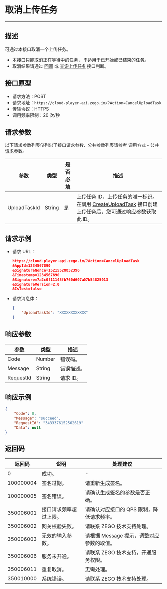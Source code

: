 
# 取消上传任务

- - -

## 描述

可通过本接口取消一个上传任务。

<Note title="说明">

- 本接口只能取消正在等待中的任务， 不适用于已开始或已结束的任务。
- 取消结果请通过 [回调](./Callback/Callback.mdx) 或 [查询上传任务](./Describe%20upload%20tasks.mdx) 接口判断。
</Note>

## 接口原型

- 请求方法：POST
- 请求地址：`https://cloud-player-api.zego.im/?Action=CancelUploadTask`
- 传输协议：HTTPS
- 调用频率限制：20 次/秒

## 请求参数

以下请求参数列表仅列出了接口请求参数，公共参数列表请参考 [调用方式 - 公共请求参数](./Accessing%20Server%20APIs.mdx#公共请求参数)。

| 参数 | 类型 | 是否必填 | 描述 |
|------|------|----------|------|
| UploadTaskId | String | 是 | 上传任务 ID，上传任务的唯一标识。在调用 [CreateUploadTask](./Create%20upload%20task.mdx) 接口创建上传任务后，您可通过响应参数获取此 ID。 |

## 请求示例

- 请求 URL：
    ```json
    https://cloud-player-api.zego.im/?Action=CancelUploadTask
    &AppId=1234567890
    &SignatureNonce=15215528852396
    &Timestamp=1234567890
    &Signature=7a2c0f11145fb760d607a07b54825013
    &SignatureVersion=2.0
    &IsTest=false
    ```

- 请求消息体：
    ```json
    {
        "UploadTaskId": "XXXXXXXXXXXX"
    }
    ```


## 响应参数

| 参数 | 类型 | 描述 |
|------|------|------|
| Code | Number | 错误码。 |
| Message | String | 错误描述。 |
| RequestId | String | 请求 ID。 |


## 响应示例

```json
{
    "Code": 0,
    "Message": "succeed",
    "RequestId": "3433376152562619",
    "Data": null
}
```

## 返回码

| 返回码 | 说明 | 处理建议 |
|--------|------|----------|
| 0 | 成功。 | - |
| 100000004 | 签名过期。 | 请重新生成签名。 |
| 100000005 | 签名错误。 | 请确认生成签名的参数是否正确。 |
| 350006001 | 接口请求频率超过上限。 | 请确认对应接口的 QPS 限制，降低请求频率。 |
| 350006002 | 网关校验失败。 | 请联系 ZEGO 技术支持处理。 |
| 350006003 | 无效的输入参数。 | 请根据 Message 提示，调整对应参数的取值。 |
| 350006006 | 服务未开通。 | 请联系 ZEGO 技术支持，开通服务权限。 |
| 350006011 | 重复取消。 | 无需处理。 |
| 350010000 | 系统错误。 | 请联系 ZEGO 技术支持处理。 |